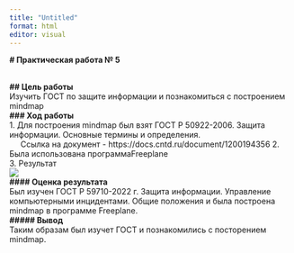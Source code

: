 ---
title: "Untitled"
format: html
editor: visual
---

**\# Практическая работа № 5**

\
**\## Цель работы**\
Изучить ГОСТ по защите информации и познакомиться с построением mindmap\
**\### Ход работы**\
1. Для построения mindmap был взят ГОСТ Р 50922-2006. Защита информации. Основные термины и определения.\
     Ссылка на документ - https://docs.cntd.ru/document/1200194356
2. Была использована программаFreeplane\
3. Результат\
![](screenhots/1.png)\
**\#### Оценка результата**\
Был изучен ГОСТ Р 59710-2022 г. Защита информации. Управление компьютерными инцидентами. Общие положения и была построена mindmap в программе Freeplane.\
**\##### Вывод**\
Таким образам был изучет ГОСТ и познакомились с посторением mindmap.
